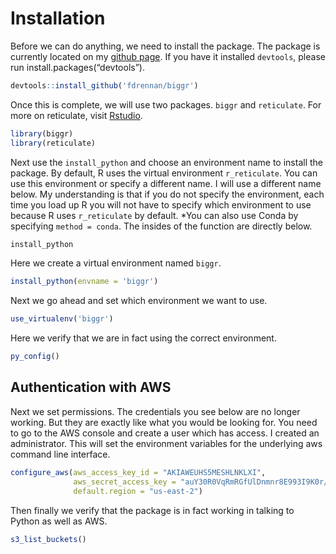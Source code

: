 # Installation {#installation}

Before we can do anything, we need to install the package. The package is currently located on my [github page](https://github.com/fdrennan/biggr). If you have it installed `devtools`,  please run install.packages("devtools").

```r
devtools::install_github('fdrennan/biggr')
```

Once this is complete, we will use two packages. `biggr` and `reticulate`. For more on reticulate, visit [Rstudio](https://rstudio.github.io/reticulate/).

```r
library(biggr)
library(reticulate)
```
Next use the `install_python` and choose an environment name to install the package. By default, R uses the virtual environment `r_reticulate`. You can use this environment or specify a different name. I will use a different name below. My understanding is that if you do not specify the environment, each time you load up R you will not have to specify which environment to use because R uses `r_reticulate` by default. *You can also use Conda by specifying `method = conda`. The insides of the function are directly below.
```r
install_python
```
Here we create a virtual environment named `biggr`.
```r
install_python(envname = 'biggr')
```

Next we go ahead and set which environment we want to use.
```r
use_virtualenv('biggr')
```

Here we verify that we are in fact using the correct environment.
```r
py_config()
```
## Authentication with AWS

Next we set permissions. The credentials you see below are no longer  working. But they are exactly like what you would be looking for. You need to go to the AWS console and create a user which has access. I created an administrator. This will set the environment variables for the underlying aws command line interface.

```r
configure_aws(aws_access_key_id = "AKIAWEUHS5MESHLNKLXI",
              aws_secret_access_key = "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",
              default.region = "us-east-2")
```

Then finally we verify that the package is in fact working in talking to Python as well as AWS.
```r
s3_list_buckets()
```


